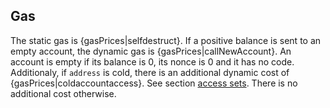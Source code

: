 ## Gas

The static gas is {gasPrices|selfdestruct}. If a positive balance is sent to an empty account, the dynamic gas is {gasPrices|callNewAccount}. An account is empty if its balance is 0, its nonce is 0 and it has no code. Additionaly, if `address` is cold, there is an additional dynamic cost of {gasPrices|coldaccountaccess}. See section [access sets](/about). There is no additional cost otherwise.
